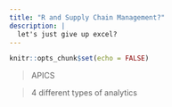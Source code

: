 ---
title: "R and Supply Chain Management?"
description: |
  let's just give up excel?
---

```{r setup, include=FALSE}
knitr::opts_chunk$set(echo = FALSE)
```


> APICS


> 4 different types of analytics

